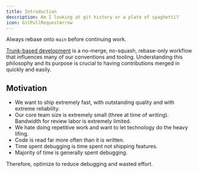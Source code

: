 ```yaml
---
title: Introduction
description: Am I looking at git history or a plate of spaghetti?
icon: GitPullRequestArrow
---
```



<Callout>Always rebase onto `main` before continuing work.</Callout>

[Trunk-based development](https://tilburgsciencehub.com/topics/automation/version-control/advanced-git/git-branching-strategies/) is a no-merge, no-squash, rebase-only workflow that influences many of our conventions and tooling. Understanding this philosophy and its purpose is crucial to having contributions merged in quickly and easily.

## Motivation

- We want to ship extremely fast, with outstanding quality and with extreme reliability.
- Our core team size is extremely small (three at time of writing). Bandwidth for review labor is extremely limited.
- We hate doing repetitive work and want to let technology do the heavy lifing.
- Code is read far more often than it is written.
- Time spent debugging is time spent not shipping features.
- Majority of time is generally spent debugging.

Therefore, optimize to reduce debugging and wasted effort.
